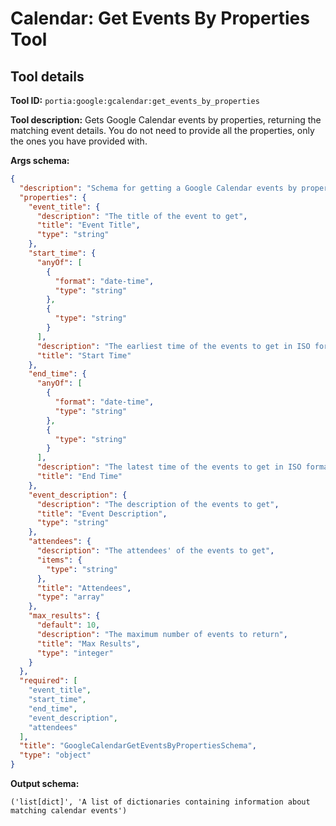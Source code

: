 <!-- WARNING: This file is auto-generated by generate_tool_docs.py. Do not edit manually. -->

# Calendar: Get Events By Properties Tool

<Intro />

## Tool details
**Tool ID:** `portia:google:gcalendar:get_events_by_properties`

**Tool description:** Gets Google Calendar events by properties, returning the matching event details. You do not need to provide all the properties, only the ones you have provided with.

**Args schema:**
```json
{
  "description": "Schema for getting a Google Calendar events by properties.",
  "properties": {
    "event_title": {
      "description": "The title of the event to get",
      "title": "Event Title",
      "type": "string"
    },
    "start_time": {
      "anyOf": [
        {
          "format": "date-time",
          "type": "string"
        },
        {
          "type": "string"
        }
      ],
      "description": "The earliest time of the events to get in ISO format, e.g 2024-09-20T20:00:00Z",
      "title": "Start Time"
    },
    "end_time": {
      "anyOf": [
        {
          "format": "date-time",
          "type": "string"
        },
        {
          "type": "string"
        }
      ],
      "description": "The latest time of the events to get in ISO format, e.g 2024-09-20T20:00:00Z",
      "title": "End Time"
    },
    "event_description": {
      "description": "The description of the events to get",
      "title": "Event Description",
      "type": "string"
    },
    "attendees": {
      "description": "The attendees' of the events to get",
      "items": {
        "type": "string"
      },
      "title": "Attendees",
      "type": "array"
    },
    "max_results": {
      "default": 10,
      "description": "The maximum number of events to return",
      "title": "Max Results",
      "type": "integer"
    }
  },
  "required": [
    "event_title",
    "start_time",
    "end_time",
    "event_description",
    "attendees"
  ],
  "title": "GoogleCalendarGetEventsByPropertiesSchema",
  "type": "object"
}
```

**Output schema:**
```
('list[dict]', 'A list of dictionaries containing information about matching calendar events')
```
